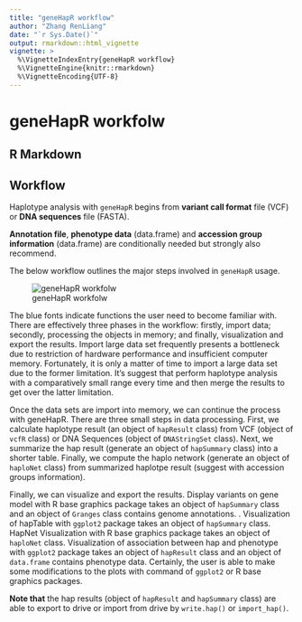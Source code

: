 ---
title: "geneHapR workflow"
author: "Zhang RenLiang"
date: "`r Sys.Date()`"
output: rmarkdown::html_vignette
vignette: >
  %\VignetteIndexEntry{geneHapR workflow}
  %\VignetteEngine{knitr::rmarkdown}
  %\VignetteEncoding{UTF-8}
---

# geneHapR workfolw

## R Markdown




## Workflow


Haplotype analysis with `geneHapR` begins from **variant call format** file (VCF) or **DNA sequences** file (FASTA).

**Annotation file**, **phenotype data** (data.frame) and **accession group information** (data.frame) are conditionally needed but strongly also recommend.

The below workflow outlines the major steps involved in `geneHapR` usage.


![geneHapR workfolw](geneHapR_workflow.png)



The blue fonts indicate functions the user need to become familiar with.
There are effectively three phases in the workflow: firstly, import data; secondly, processing the objects in memory; and finally, visualization and export the results.
Import large data set frequently presents a bottleneck due to restriction of hardware performance and insufficient computer memory.
Fortunately, it is only a matter of time to import a large data set due to the former limitation.
It's suggest that perform haplotype analysis with a comparatively small range every time and then merge the results to get over the latter limitation.


Once the data sets are import into memory, we can continue the process with geneHapR.
There are three small steps in data processing.
First, we calculate haplotype result (an object of `hapResult` class) from VCF (object of `vcfR` class) or DNA Sequences (object of `DNAStringSet` class).
Next, we summarize the hap result (generate an object of `hapSummary` class) into a shorter table.
Finally, we compute the haplo network (generate an object of `haploNet` class) from summarized haplotpe result (suggest with accession groups information).


Finally, we can visualize and export the results.
Display variants on gene model with R base graphics package takes an object of `hapSummary` class and an object of `Granges` class contains genome annotations. .
Visualization of hapTable with `ggplot2` package takes an object of `hapSummary` class.
HapNet Visualization with R base graphics package takes an object of `haploNet` class.
Visualization of association between hap and phenotype with `ggplot2` package takes an object of `hapResult` class and an object of `data.frame` contains phenotype data.
Certainly, the user is able to make some modifications to the plots with command of `ggplot2` or R base graphics packages.



**Note that** the hap results (object of `hapResult` and `hapSummary` class) are able to export to drive or import from drive by `write.hap()` or `import_hap()`.         
